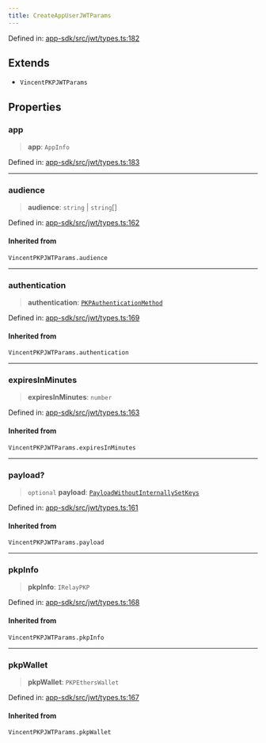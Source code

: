 ```yaml
---
title: CreateAppUserJWTParams
---
```


Defined in: [app-sdk/src/jwt/types.ts:182](https://github.com/LIT-Protocol/Vincent/blob/5462864f5b471985671134e594d93faefcbfeb7e/packages/libs/app-sdk/src/jwt/types.ts#L182)

## Extends

- `VincentPKPJWTParams`

## Properties

### app

> **app**: `AppInfo`

Defined in: [app-sdk/src/jwt/types.ts:183](https://github.com/LIT-Protocol/Vincent/blob/5462864f5b471985671134e594d93faefcbfeb7e/packages/libs/app-sdk/src/jwt/types.ts#L183)

***

### audience

> **audience**: `string` \| `string`[]

Defined in: [app-sdk/src/jwt/types.ts:162](https://github.com/LIT-Protocol/Vincent/blob/5462864f5b471985671134e594d93faefcbfeb7e/packages/libs/app-sdk/src/jwt/types.ts#L162)

#### Inherited from

`VincentPKPJWTParams.audience`

***

### authentication

> **authentication**: [`PKPAuthenticationMethod`](./PKPAuthenticationMethod)

Defined in: [app-sdk/src/jwt/types.ts:169](https://github.com/LIT-Protocol/Vincent/blob/5462864f5b471985671134e594d93faefcbfeb7e/packages/libs/app-sdk/src/jwt/types.ts#L169)

#### Inherited from

`VincentPKPJWTParams.authentication`

***

### expiresInMinutes

> **expiresInMinutes**: `number`

Defined in: [app-sdk/src/jwt/types.ts:163](https://github.com/LIT-Protocol/Vincent/blob/5462864f5b471985671134e594d93faefcbfeb7e/packages/libs/app-sdk/src/jwt/types.ts#L163)

#### Inherited from

`VincentPKPJWTParams.expiresInMinutes`

***

### payload?

> `optional` **payload**: [`PayloadWithoutInternallySetKeys`](/api-reference/app-sdk/jwt/type-aliases/PayloadWithoutInternallySetKeys)

Defined in: [app-sdk/src/jwt/types.ts:161](https://github.com/LIT-Protocol/Vincent/blob/5462864f5b471985671134e594d93faefcbfeb7e/packages/libs/app-sdk/src/jwt/types.ts#L161)

#### Inherited from

`VincentPKPJWTParams.payload`

***

### pkpInfo

> **pkpInfo**: `IRelayPKP`

Defined in: [app-sdk/src/jwt/types.ts:168](https://github.com/LIT-Protocol/Vincent/blob/5462864f5b471985671134e594d93faefcbfeb7e/packages/libs/app-sdk/src/jwt/types.ts#L168)

#### Inherited from

`VincentPKPJWTParams.pkpInfo`

***

### pkpWallet

> **pkpWallet**: `PKPEthersWallet`

Defined in: [app-sdk/src/jwt/types.ts:167](https://github.com/LIT-Protocol/Vincent/blob/5462864f5b471985671134e594d93faefcbfeb7e/packages/libs/app-sdk/src/jwt/types.ts#L167)

#### Inherited from

`VincentPKPJWTParams.pkpWallet`
